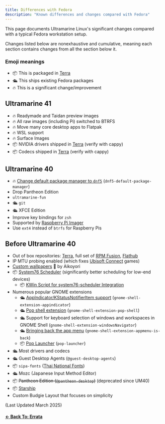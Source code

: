 ```yaml
---
title: Differences with Fedora
description: "Known differences and changes compared with Fedora"
---
```



This page documents Ultramarine Linux's significant changes compared with a typical Fedora workstation setup.

Changes listed below are nonexhaustive and cumulative, meaning each section contains changes from all the section below it.

### Emoji meanings

- 📦 This is packaged in [Terra]
- 🛳️ This ships existing Fedora packages
- 🔥 This is a significant change/improvement

## Ultramarine 41

- 🔥 Readymade and Taidan preview images
- 🔥 All raw images (including Pi) switched to BTRFS
- 🔥 Move many core desktop apps to Flatpak
- 🔥 WSL support
- 🔥 Surface Images
- 📦 NVIDIA drivers shipped in [Terra] (verify with cappy)
- 📦 Codecs shipped in [Terra] (verify with cappy)

## Ultramarine 40

- 🔥 [Change default package manager to `dnf5`](/en/usage/um40-dnf5) (`dnf5-default-package-manager`)
- Drop Pantheon Edition
- `ultramarine-fun`
- 🛳️ `git`
- 🛳️ XFCE Edition
- Improve key bindings for `zsh`
- Supported by [Raspberry Pi Imager](https://github.com/raspberrypi/rpi-imager)
- Use `ext4` instead of `btrfs` for Raspberry Pis

## Before Ultramarine 40

- Out of box repositories: [Terra], full set of [RPM Fusion], [Flathub]
- IP MTU probing enabled (which fixes [Ubisoft Connect](https://en.wikipedia.org/wiki/Ubisoft_Connect) games)
- [Custom wallpapers](https://github.com/Ultramarine-Linux/backgrounds) 🌇 by Aikoyori
- 📦 [System76 Scheduler](https://github.com/pop-os/system76-scheduler) (significantly better scheduling for low-end devices)
  - 📦 [KWin Script for system76-scheduler Integration](https://github.com/maxiberta/kwin-system76-scheduler-integration)
- Numerous popular GNOME extensions
  - 🛳️ [AppIndicator/KStatusNotifierItem support](https://github.com/ubuntu/gnome-shell-extension-appindicator) (`gnome-shell-extension-appindicator`)
  - 🛳️ [Pop shell extension](https://github.com/pop-os/shell) (`gnome-shell-extension-pop-shell`)
  - 🛳️ Support for keyboard selection of windows and workspaces in GNOME Shell (`gnome-shell-extension-windowsNavigator`)
  - 🛳️ [Bringing back the app menu](https://github.com/fthx/appmenu-is-back) (`gnome-shell-extension-appmenu-is-back`)
  - 📦 [Pop Launcher](https://github.com/pop-os/launcher) (`pop-launcher`)
- 🛳️ Most drivers and codecs
- 🛳️ Guest Desktop Agents (`@guest-desktop-agents`)
- 📦 `sipa-fonts` ([Thai National Fonts](https://en.wikipedia.org/wiki/National_Fonts))
- 🛳️ Mozc (Japanese Input Method Editor)
- 📦 ~~Pantheon Edition (`@pantheon-desktop`)~~ (deprecated since UM40)
- 📦 [Starship](https://starship.rs)
- Custom Budgie Layout that focuses on simplicity

(Last Updated March 2025)

[Terra]: https://terra.fyralabs.com
[RPM Fusion]: https://rpmfusion.org
[Flathub]: https://flathub.org

#### [← Back To: Errata](/en/release/errata)
